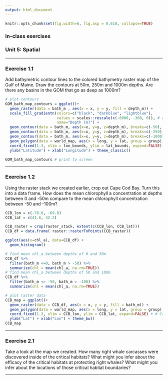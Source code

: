 ```yaml
---
output: html_document
---
```


```r
knitr::opts_chunk$set(fig.width=6, fig.asp = 0.618, collapse=TRUE) 
```

### In-class exercises
### Unit 5: Spatial

***

### Exercise 1.1

Add bathymetric contour lines to the colored bathymetry raster map of the Gulf of Maine. Draw the contours at 50m, 250m and 1000m depths. Are there any basins in the GOM that go as deep as 1000m?

```r
# plot contours
GOM_bath_map_contours = ggplot()+
  geom_raster(data = bath_m , aes(x = x, y = y, fill = depth_m)) + 
  scale_fill_gradientn(colors=c("black", "darkblue", "lightblue"), 
                       values = scales::rescale(c(-6000, -300, 0)), # rescale to make 2 different gradients
                       name="Depth (m)") +
  geom_contour(data = bath_m, aes(x=x, y=y, z=depth_m), breaks=c(-50), size=c(0.25), colour="black") + # add 100m contour
  geom_contour(data = bath_m, aes(x=x, y=y, z=depth_m), breaks=c(-250), size=c(0.5), colour="black") + # add 250m contour
  geom_contour(data = bath_m, aes(x=x, y=y, z=depth_m), breaks=c(-1000), size=c(0.75), colour="black") + # add 250m contour
  geom_polygon(data = world_map, aes(x = long, y = lat, group = group), fill = "black", color = NA) + # add coastline
  coord_fixed(1.3, xlim = lon_bounds, ylim = lat_bounds, expand=FALSE) + # Crop map edges
  ylab("Latitude") + xlab("Longitude") + theme_classic()

GOM_bath_map_contours # print to screen
```

***

### Exercise 1.2

Using the raster stack we created earlier, crop out Cape Cod Bay. Turn this into a data frame. How does the mean chlorophyll a concentration at depths between 0 and -50m compare to the mean chlorophyll concentration between -50 and -100m?

```r
CCB_lon = c(-70.8, -69.8)
CCB_lat = c(41.6, 42.2)

CCB_raster = crop(raster_stack, extent(c(CCB_lon, CCB_lat)))
CCB_df = data.frame( raster::rasterToPoints(CCB_raster))

ggplot(aes(x=chl_a), data=CCB_df) +
  geom_histogram()

# find mean chl_a between depths of 0 and 50m
CCB_df %>%
  filter(bath_m <=0, bath_m > -50) %>%
  summarize(chl = mean(chl_a, na.rm=TRUE))
# find mean chl_a between depths of 50 and 100m
CCB_df %>%
  filter(bath_m <= -50, bath_m > -100) %>%
  summarize(chl = mean(chl_a, na.rm=TRUE))

# plot raster data
CCB_map = ggplot()+
  geom_raster(data = CCB_df, aes(x = x, y = y, fill = bath_m)) + 
  geom_polygon(data = world_map, aes(x = long, y = lat, group = group), fill = "darkgrey", color = NA) + # add coastline; group keeps multipolygon coordinates separated into distinct groups
  coord_fixed(1.3, xlim = CCB_lon, ylim = CCB_lat, expand=FALSE) + # Crop map edges
  ylab("Lat") + xlab("Lon") + theme_bw() 
CCB_map
```

***

### Exercise 2.1

Take a look at the map we created. How many right whale carcasses were discovered inside of the critical habitats? What might you infer about the efficacy of the critical habitats at protecting right whales? What might you infer about the locations of those critical habitat boundaries?

***


